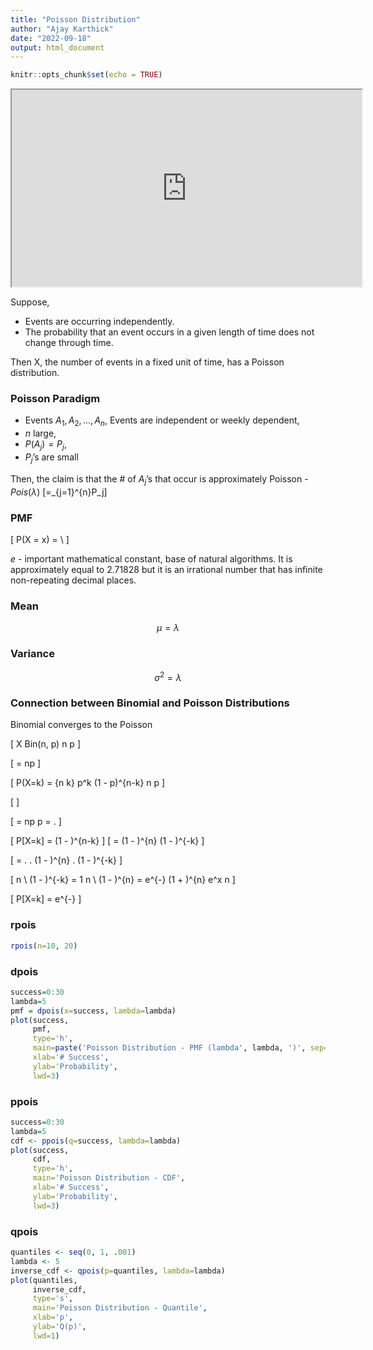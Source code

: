 ```yaml
---
title: "Poisson Distribution"
author: "Ajay Karthick"
date: "2022-09-18"
output: html_document
---
```


```r
knitr::opts_chunk$set(echo = TRUE)
```


<iframe  width="560" height="315" src="https://www.youtube.com/embed/TD1N4hxqMzY" data-external= "1" > </iframe>

Suppose,

* Events are occurring independently.
* The probability that an event occurs in a given length of time does not change through time.

Then X, the number of events in a fixed unit of time, has a Poisson distribution.

### Poisson Paradigm

* Events $A_1, A_2, ...,A_n$, Events are independent or weekly dependent,
* $n$ large,
* $P(A_j)=P_j\text{, }$
* $P_j$'s are small

Then, the claim is that the # of $A_j$'s that occur is approximately Poisson - $Pois(\lambda)$
\[\lambda=\sum_{j=1}^{n}P_j\]

### PMF

\[
P(X = x) = \frac{\lambda^x e^{-\lambda}}{x!} \\
\text{ for x = 0, 1, 2,...}
\]

$e$ - important mathematical constant, base of natural algorithms. It is approximately equal to 2.71828 but it is an irrational number that has infinite non-repeating decimal places.


### Mean

$$\mu = \lambda$$

### Variance

$$\sigma^2 =\lambda$$


### Connection between Binomial and Poisson Distributions

Binomial converges to the Poisson

\[
X \sim Bin(n, p) \text{, let } n \rightarrow \infty \text{, } p \rightarrow 0 \text{, }
\]

\[
\lambda = np \text{ is held constant. So, p is going to 0 at the same rate as n is going to infinity.} 
\]

\[
\text{find what happens to }P(X=k) = {n \choose k} p^k (1 - p)^{n-k} \text{, k is fixed to look at the one specific value for the PMF since } n \rightarrow \infty \text{ and } p \rightarrow 0
\]

\[
\text{Let's write everything in terms of n.} 
\]

\[
\text{Since, } \lambda = np \implies p = \frac{\lambda}{n}.
\]


\[
\text{So, } P[X=k] = \frac{n . (n-1) . (n-2) . .... (n-k+1)}{k!} \frac{\lambda^k}{n^k} \biggl(1 - \frac{\lambda}{n} \biggr)^{n-k} 
\]
\[
= \frac{n . (n-1) . (n-2) . .... (n-k+1)}{k!} \frac{\lambda^k}{n^k} \biggl(1 - \frac{\lambda}{n} \biggr)^{n} \biggl(1 - \frac{\lambda}{n} \biggr)^{-k}
\]

\[
= \frac{\lambda^k}{k!} . \frac{n . (n-1) . (n-2) . .... (n-k+1)}{n^k} . \biggl(1 - \frac{\lambda}{n} \biggr)^{n} . \biggl(1 - \frac{\lambda}{n} \biggr)^{-k}
\]

\[
\text{Here, } \frac{n . (n-1) . (n-2) . .... (n-k+1)}{n^k} \approx 1 \text{ since } n \rightarrow \infty \\
\text{And, } \biggl(1 - \frac{\lambda}{n} \biggr)^{-k} = 1 \text{ since }n \rightarrow \infty \\
\text{And, } \biggl(1 - \frac{\lambda}{n} \biggr)^{n} = e^{-\lambda} \text{ since } \biggl(1 + \frac{x}{n} \biggr)^{n} \rightarrow e^x \text{ as } n \rightarrow \infty
\]

\[
\text{So, } P[X=k] = \frac{\lambda^k}{k!} e^{-\lambda}
\]

### rpois

```r
rpois(n=10, 20)
```

### dpois

```r
success=0:30
lambda=5
pmf = dpois(x=success, lambda=lambda)
plot(success, 
     pmf,
     type='h',
     main=paste('Poisson Distribution - PMF (lambda', lambda, ')', sep=' '),
     xlab='# Success',
     ylab='Probability',
     lwd=3)
```

### ppois 

```r
success=0:30
lambda=5
cdf <- ppois(q=success, lambda=lambda)
plot(success, 
     cdf,
     type='h',
     main='Poisson Distribution - CDF',
     xlab='# Success',
     ylab='Probability',
     lwd=3)

```

### qpois

```r
quantiles <- seq(0, 1, .001)
lambda <- 5
inverse_cdf <- qpois(p=quantiles, lambda=lambda)
plot(quantiles, 
     inverse_cdf,
     type='s',
     main='Poisson Distribution - Quantile',
     xlab='p',
     ylab='Q(p)',
     lwd=1)
```

